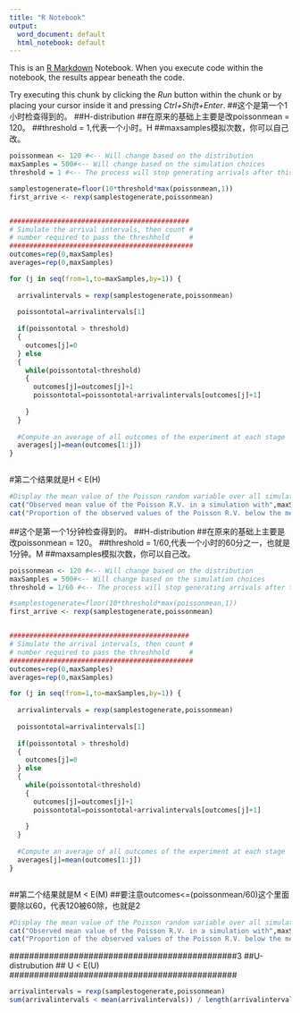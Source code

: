---
title: "R Notebook"
output:
  word_document: default
  html_notebook: default
---

This is an [R Markdown](http://rmarkdown.rstudio.com) Notebook. When you execute code within the notebook, the results appear beneath the code. 

Try executing this chunk by clicking the *Run* button within the chunk or by placing your cursor inside it and pressing *Ctrl+Shift+Enter*. 
##这个是第一个1小时检查得到的。
##H-distribution 
##在原来的基础上主要是改poissonmean = 120。
##threshold = 1,代表一个小时。H
##maxsamples模拟次数，你可以自己改。

```{r}

poissonmean <- 120 #<-- Will change based on the distribution
maxSamples = 500#<-- Will change based on the simulation choices
threshold = 1 #<-- The process will stop generating arrivals after this value

samplestogenerate=floor(10*threshold*max(poissonmean,1))
first_arrive <- rexp(samplestogenerate,poissonmean)


#############################################
# Simulate the arrival intervals, then count #
# number required to pass the threshhold     #
##############################################
outcomes=rep(0,maxSamples)
averages=rep(0,maxSamples)

for (j in seq(from=1,to=maxSamples,by=1)) {
  
  arrivalintervals = rexp(samplestogenerate,poissonmean)
  
  poissontotal=arrivalintervals[1]
  
  if(poissontotal > threshold) 
  {
    outcomes[j]=0
  } else
  {
    while(poissontotal<threshold)
    {
      outcomes[j]=outcomes[j]+1
      poissontotal=poissontotal+arrivalintervals[outcomes[j]+1]
      
    }
  }  
  
  #Compute an average of all outcomes of the experiment at each stage  
  averages[j]=mean(outcomes[1:j])
}



```

#第二个结果就是H < E(H)
```{r}
#Display the mean value of the Poisson random variable over all simulations
cat("Observed mean value of the Poisson R.V. in a simulation with",maxSamples,  "data points = ",averages[maxSamples],"\n")
cat("Proportion of the observed values of the Poisson R.V. below the mean in a simulation with",maxSamples,  "data points = ",length(outcomes[outcomes<=poissonmean])/maxSamples,"\n")

```

##这个是第一个1分钟检查得到的。
##H-distribution 
##在原来的基础上主要是改poissonmean = 120。
##threshold = 1/60,代表一个小时的60分之一，也就是1分钟。M
##maxsamples模拟次数，你可以自己改。

```{r}

poissonmean <- 120 #<-- Will change based on the distribution
maxSamples = 500#<-- Will change based on the simulation choices
threshold = 1/60 #<-- The process will stop generating arrivals after this value

#samplestogenerate=floor(10*threshold*max(poissonmean,1))
first_arrive <- rexp(samplestogenerate,poissonmean)


#############################################
# Simulate the arrival intervals, then count #
# number required to pass the threshhold     #
##############################################
outcomes=rep(0,maxSamples)
averages=rep(0,maxSamples)

for (j in seq(from=1,to=maxSamples,by=1)) {
  
  arrivalintervals = rexp(samplestogenerate,poissonmean)
  
  poissontotal=arrivalintervals[1]
  
  if(poissontotal > threshold) 
  {
    outcomes[j]=0
  } else
  {
    while(poissontotal<threshold)
    {
      outcomes[j]=outcomes[j]+1
      poissontotal=poissontotal+arrivalintervals[outcomes[j]+1]
      
    }
  }  
  
  #Compute an average of all outcomes of the experiment at each stage  
  averages[j]=mean(outcomes[1:j])
}



```

##第二个结果就是M < E(M)
##要注意outcomes<=(poissonmean/60)这个里面要除以60，代表120被60除，也就是2
```{r}
#Display the mean value of the Poisson random variable over all simulations
cat("Observed mean value of the Poisson R.V. in a simulation with",maxSamples,  "data points = ",averages[maxSamples],"\n")
cat("Proportion of the observed values of the Poisson R.V. below the mean in a simulation with",maxSamples,  "data points = ",length(outcomes[outcomes<=(poissonmean/60)])/maxSamples,"\n")

```

##############################################3
##U-distrubution
## U < E(U)
##############################################
```{r}

arrivalintervals = rexp(samplestogenerate,poissonmean)
sum(arrivalintervals < mean(arrivalintervals)) / length(arrivalintervals)

```


